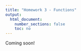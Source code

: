 ```yaml
---
title: "Homework 3 - Functions"
output:
  html_document:
    number_sections: false
    toc: no
---
```


Coming soon!
